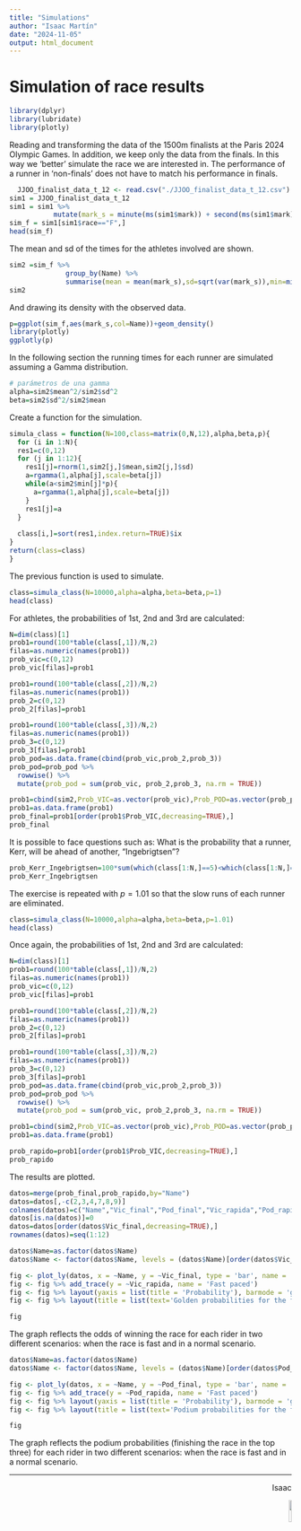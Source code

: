 ```yaml
---
title: "Simulations"
author: "Isaac Martín"
date: "2024-11-05"
output: html_document
---
```


# Simulation of race results

```r
library(dplyr)
library(lubridate)
library(plotly)
```

Reading and transforming the data of the 1500m finalists at the Paris 2024 Olympic Games. In addition, we keep only the data from the finals. In this way we ‘better’ simulate the race we are interested in. The performance of a runner in ‘non-finals’ does not have to match his performance in finals.

```r
  JJOO_finalist_data_t_12 <- read.csv("./JJOO_finalist_data_t_12.csv")
sim1 = JJOO_finalist_data_t_12
sim1 = sim1 %>% 
           mutate(mark_s = minute(ms(sim1$mark)) + second(ms(sim1$mark))/60)
sim_f = sim1[sim1$race=="F",]
head(sim_f)
```

The mean and sd of the times for the athletes involved are shown.

```r
sim2 =sim_f %>%
              group_by(Name) %>%
              summarise(mean = mean(mark_s),sd=sqrt(var(mark_s)),min=min(mark_s))
sim2
```

And drawing its density with the observed data.

```r
p=ggplot(sim_f,aes(mark_s,col=Name))+geom_density()
library(plotly)
ggplotly(p)

```

In the following section the running times for each runner are simulated assuming a Gamma distribution.

```r
# parámetros de una gamma
alpha=sim2$mean^2/sim2$sd^2
beta=sim2$sd^2/sim2$mean
```

Create a function for the simulation.

```r
simula_class = function(N=100,class=matrix(0,N,12),alpha,beta,p){
  for (i in 1:N){
  res1=c(0,12)
  for (j in 1:12){
    res1[j]=rnorm(1,sim2[j,]$mean,sim2[j,]$sd)
    a=rgamma(1,alpha[j],scale=beta[j])
    while(a<sim2$min[j]*p){
      a=rgamma(1,alpha[j],scale=beta[j])
    }
    res1[j]=a
  }
  
  class[i,]=sort(res1,index.return=TRUE)$ix
}
return(class=class)
}

```

The previous function is used to simulate.

```r
class=simula_class(N=10000,alpha=alpha,beta=beta,p=1)
head(class)
```

For athletes, the probabilities of 1st, 2nd and 3rd are calculated:

```r
N=dim(class)[1]
prob1=round(100*table(class[,1])/N,2)
filas=as.numeric(names(prob1))
prob_vic=c(0,12)
prob_vic[filas]=prob1

prob1=round(100*table(class[,2])/N,2)
filas=as.numeric(names(prob1))
prob_2=c(0,12)
prob_2[filas]=prob1

prob1=round(100*table(class[,3])/N,2)
filas=as.numeric(names(prob1))
prob_3=c(0,12)
prob_3[filas]=prob1
prob_pod=as.data.frame(cbind(prob_vic,prob_2,prob_3))
prob_pod=prob_pod %>% 
  rowwise() %>% 
  mutate(prob_pod = sum(prob_vic, prob_2,prob_3, na.rm = TRUE))

prob1=cbind(sim2,Prob_VIC=as.vector(prob_vic),Prob_POD=as.vector(prob_pod$prob_pod))
prob1=as.data.frame(prob1)
prob_final=prob1[order(prob1$Prob_VIC,decreasing=TRUE),]
prob_final
```

It is possible to face questions such as: What is the probability that a runner, Kerr, will be ahead of another, "Ingebrigtsen"?

```r
prob_Kerr_Ingebrigtsen=100*sum(which(class[1:N,]==5)<which(class[1:N,]==4))/N
prob_Kerr_Ingebrigtsen
```

The exercise is repeated with $p=1.01$ so that the slow runs of each runner are eliminated.

```r
class=simula_class(N=10000,alpha=alpha,beta=beta,p=1.01)
head(class)
```

Once again, the probabilities of 1st, 2nd and 3rd are calculated:

```r
N=dim(class)[1]
prob1=round(100*table(class[,1])/N,2)
filas=as.numeric(names(prob1))
prob_vic=c(0,12)
prob_vic[filas]=prob1

prob1=round(100*table(class[,2])/N,2)
filas=as.numeric(names(prob1))
prob_2=c(0,12)
prob_2[filas]=prob1

prob1=round(100*table(class[,3])/N,2)
filas=as.numeric(names(prob1))
prob_3=c(0,12)
prob_3[filas]=prob1
prob_pod=as.data.frame(cbind(prob_vic,prob_2,prob_3))
prob_pod=prob_pod %>% 
  rowwise() %>% 
  mutate(prob_pod = sum(prob_vic, prob_2,prob_3, na.rm = TRUE))

prob1=cbind(sim2,Prob_VIC=as.vector(prob_vic),Prob_POD=as.vector(prob_pod$prob_pod))
prob1=as.data.frame(prob1)

prob_rapido=prob1[order(prob1$Prob_VIC,decreasing=TRUE),]
prob_rapido
```

The results are plotted.

```r
datos=merge(prob_final,prob_rapido,by="Name")
datos=datos[,-c(2,3,4,7,8,9)]
colnames(datos)=c("Name","Vic_final","Pod_final","Vic_rapida","Pod_rapida")
datos[is.na(datos)]=0
datos=datos[order(datos$Vic_final,decreasing=TRUE),]
rownames(datos)=seq(1:12)

datos$Name=as.factor(datos$Name)
datos$Name <- factor(datos$Name, levels = (datos$Name)[order(datos$Vic_final, decreasing = TRUE)])

fig <- plot_ly(datos, x = ~Name, y = ~Vic_final, type = 'bar', name = 'Nomal paced')
fig <- fig %>% add_trace(y = ~Vic_rapida, name = 'Fast paced')
fig <- fig %>% layout(yaxis = list(title = 'Probability'), barmode = 'group',xaxis=list(title = ' '))
fig <- fig %>% layout(title = list(text='Golden probabilities for the finalists',y=.975))

fig
```

The graph reflects the odds of winning the race for each rider in two different scenarios: when the race is fast and in a normal scenario.

```r
datos$Name=as.factor(datos$Name)
datos$Name <- factor(datos$Name, levels = (datos$Name)[order(datos$Pod_final, decreasing = TRUE)])

fig <- plot_ly(datos, x = ~Name, y = ~Pod_final, type = 'bar', name = 'Nomal paced')
fig <- fig %>% add_trace(y = ~Pod_rapida, name = 'Fast paced')
fig <- fig %>% layout(yaxis = list(title = 'Probability'), barmode = 'group',xaxis=list(title = ' '))
fig <- fig %>% layout(title = list(text='Podium probabilities for the finalists',y=.975))

fig
```

The graph reflects the podium probabilities (finishing the race in the top three) for each rider in two different scenarios: when the race is fast and in a normal scenario.

------------------------------------------------------------------------

<p style="text-align: right;">Isaac</p>

<p style="text-align: right;">![](DSLab_logo_2.png){width="10%"}</p>
